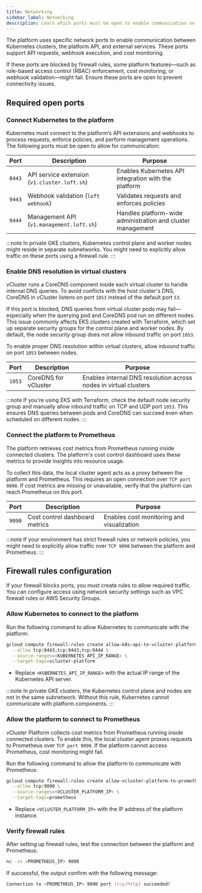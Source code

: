 ```yaml
---
title: Networking  
sidebar_label: Networking  
description: Learn which ports must be open to enable communication on the platform.  
---
```


The platform uses specific network ports to enable communication between Kubernetes clusters, the platform API, and external services. These ports support API requests, webhook execution, and cost monitoring.

If these ports are blocked by firewall rules, some platform features—such as role-based access control (RBAC) enforcement, cost monitoring, or webhook validation—might fail. Ensure these ports are open to prevent connectivity issues.

## Required open ports

### Connect Kubernetes to the platform

Kubernetes must connect to the platform’s API extensions and webhooks to process requests, enforce policies, and perform management operations. The following ports must be open to allow for communication:

| Port   | Description | Purpose                               |
|--------|-------------|---------------------------------------|
| `8443` | API service extension (`v1.cluster.loft.sh`)| Enables Kubernetes API integration with the platform |
| `9443` | Webhook validation (`loft webhook`)| Validates requests and enforces policies |
| `9444` | Management API (`v1.management.loft.sh`)| Handles platform-wide administration and cluster management |

:::note
In private GKE clusters, Kubernetes control plane and worker nodes might reside in separate subnetworks. You might need to explicitly allow traffic on these ports using a firewall rule.
:::

### Enable DNS resolution in virtual clusters

vCluster runs a CoreDNS component inside each virtual cluster to handle internal DNS queries. To avoid conflicts with the host cluster's DNS, CoreDNS in vCluster listens on port `1053` instead of the default port `53`.

If this port is blocked, DNS queries from virtual cluster pods may fail—especially when the querying pod and CoreDNS pod run on different nodes. This issue commonly affects EKS clusters created with Terraform, which set up separate security groups for the control plane and worker nodes. By default, the node security group does not allow inbound traffic on port `1053`.

To enable proper DNS resolution within virtual clusters, allow inbound traffic on port `1053` between nodes.

| Port   | Description          | Purpose                                                                 |
|--------|----------------------|-------------------------------------------------------------------------|
| `1053` | CoreDNS for vCluster | Enables internal DNS resolution across nodes in virtual clusters       |

:::note
If you're using EKS with Terraform, check the default node security group and manually allow inbound traffic on TCP and UDP port `1053`. This ensures DNS queries between pods and CoreDNS can succeed even when scheduled on different nodes.
:::


### Connect the platform to Prometheus

The platform retrieves cost metrics from Prometheus running inside connected clusters. The platform's cost control dashboard uses these metrics to provide insights into resource usage.  

To collect this data, the local cluster agent acts as a proxy between the platform and Prometheus. This requires an open connection over `TCP port 9090`. If cost metrics are missing or unavailable, verify that the platform can reach Prometheus on this port.

| Port   | Description | Purpose                           |
|--------|-------------|---------------------------------------|
| `9090` | Cost control dashboard metrics | Enables cost monitoring and visualization |

:::note
If your environment has strict firewall rules or network policies, you might need to explicitly allow traffic over `TCP 9090` between the platform and Prometheus.
:::

## Firewall rules configuration

If your firewall blocks ports, you must create rules to allow required traffic. You can configure access using network security settings such as VPC firewall rules or AWS Security Groups.

### Allow Kubernetes to connect to the platform

Run the following command to allow Kubernetes to communicate with the platform:

```sh
gcloud compute firewall-rules create allow-k8s-api-to-vcluster-platform \
  --allow tcp:8443,tcp:9443,tcp:9444 \
  --source-ranges=<KUBERNETES_API_IP_RANGE> \
  --target-tags=vcluster-platform
```

- Replace `<KUBERNETES_API_IP_RANGE>` with the actual IP range of the Kubernetes API server.

:::note
In private GKE clusters, the Kubernetes control plane and nodes are not in the same subnetwork. Without this rule, Kubernetes cannot communicate with platform components.
:::

### Allow the platform to connect to Prometheus

vCluster Platform collects cost metrics from Prometheus running inside connected clusters. To enable this, the local cluster agent proxies requests to Prometheus over `TCP port 9090`. If the platform cannot access Prometheus, cost monitoring might fail.  

Run the following command to allow the platform to communicate with Prometheus:  

```sh
gcloud compute firewall-rules create allow-vcluster-platform-to-prometheus \
  --allow tcp:9090 \
  --source-ranges=<VCLUSTER_PLATFORM_IP> \
  --target-tags=prometheus
```

- Replace `<VCLUSTER_PLATFORM_IP>` with the IP address of the platform instance.


### Verify firewall rules

After setting up firewall rules, test the connection between the platform and Prometheus:

```sh
nc -zv <PROMETHEUS_IP> 9090
```

If successful, the output confirm with the following message:

```sh
Connection to <PROMETHEUS_IP> 9090 port [tcp/http] succeeded!
```
